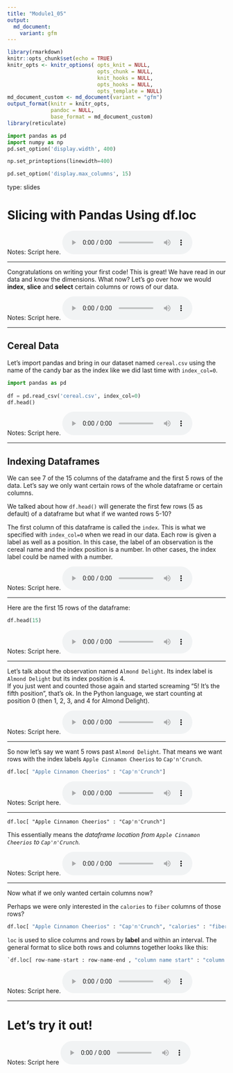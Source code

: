 ```yaml
---
title: "Module1_05"
output: 
  md_document:
    variant: gfm
---
```



```r
library(rmarkdown)
knitr::opts_chunk$set(echo = TRUE)
knitr_opts <- knitr_options( opts_knit = NULL,
                             opts_chunk = NULL,
                             knit_hooks = NULL,
                             opts_hooks = NULL,
                             opts_template = NULL)
md_document_custom <- md_document(variant = "gfm")
output_format(knitr = knitr_opts,
              pandoc = NULL,
              base_format = md_document_custom)
library(reticulate)
```


```python
import pandas as pd
import numpy as np
pd.set_option('display.width', 400)

np.set_printoptions(linewidth=400)

pd.set_option('display.max_columns', 15)
```

type: slides

# Slicing with Pandas Using df.loc

Notes: Script here.
<html>
<audio controls >
  <source src="placeholder_audio.mp3" />
</audio></html>

---

Congratulations on writing your first code! This is great! We have read in our data and know the dimensions. What now? Let's go over how we would **index**, **slice** and  **select** certain columns or rows of our data.


Notes: Script here.
<html>
<audio controls >
<source src="placeholder_audio.mp3" />
</audio></html>

---

## Cereal Data

Let's import pandas and bring in our dataset named `cereal.csv` using the name of the candy bar as the index like we did last time with `index_col=0`.


```python
import pandas as pd
  
df = pd.read_csv('cereal.csv', index_col=0)
df.head()
```

  
Notes: Script here.
<html>
<audio controls >
<source src="placeholder_audio.mp3" />
</audio></html>
    
---

## Indexing Dataframes
    
We can see 7 of the 15 columns of the dataframe and the first 5 rows of the data.
Let's say we only want certain rows of the whole dataframe or certain columns.

We talked about how `df.head()` will generate the first few rows (5 as default) of a dataframe but what if we wanted rows 5-10?

The first column of this dataframe is called the `index`. This is what we specified with `index_col=0` when we read in our data. Each row is given a label as well as a position. In this case, the label of an observation is the cereal name and the index position is a number. In other cases, the index label could be named with a number. 

Notes: Script here.
<html>
<audio controls >
<source src="placeholder_audio.mp3" />
</audio></html>

---

Here are the first 15 rows of the dataframe: 

```python
df.head(15)
```

Notes: Script here.
<html>
<audio controls >
<source src="placeholder_audio.mp3" />
</audio></html>

---

Let's talk about the observation named `Almond Delight`.  Its index label is `Almond Delight` but its index position is 4.    
If you just went and counted those again and started screaming "5! It's the fifth position", that's ok. In the Python language, we start counting at position 0 (then 1, 2, 3, and 4 for Almond Delight).
  
Notes: Script here.
<html>
<audio controls >
<source src="placeholder_audio.mp3" />
</audio></html>
    
---

So now let's say we want 5 rows past `Almond Delight`. That means we want rows with the index labels `Apple Cinnamon Cheerios` to `Cap'n'Crunch`.  

```python
df.loc[ "Apple Cinnamon Cheerios" : "Cap'n'Crunch"]
```

Notes: Script here.
<html>
<audio controls >
<source src="placeholder_audio.mp3"/>
</audio></html>

---

```df.loc[ "Apple Cinnamon Cheerios" : "Cap'n'Crunch"]```

This essentially means the _dataframe location from `Apple Cinnamon Cheerios` to `Cap'n'Crunch`._   


Notes: Script here.
<html>
<audio controls >
<source src="placeholder_audio.mp3"/>
</audio></html>

---

Now what if we only wanted certain columns now?

Perhaps we were only interested in the `calories` to `fiber` columns of those rows?


```python
df.loc[ "Apple Cinnamon Cheerios" : "Cap'n'Crunch", "calories" : "fiber"]
```

`loc` is used to slice columns and rows by **label** and within an interval.
The general format to slice both rows and columns together looks like this:

```python
`df.loc[ row-name-start : row-name-end , "column name start" : "column name end"]`
```


Notes: Script here.
<html>
<audio controls >
<source src="placeholder_audio.mp3" />
</audio></html>

---

# Let’s try it out!
    
Notes: Script here
<html>
<audio controls >
<source src="placeholder_audio.mp3" />
</audio></html>
    
